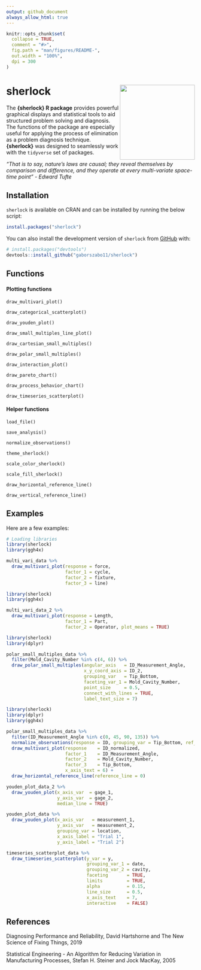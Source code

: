 ```yaml
---
output: github_document
always_allow_html: true
---
```


<!-- README.md is generated from README.Rmd. Please edit that file -->

```r
knitr::opts_chunk$set(
  collapse = TRUE,
  comment = "#>",
  fig.path = "man/figures/README-",
  out.width = "100%",
  dpi = 300
)
```



# sherlock <img src="man/figures/logo.png" align="right" height="200" style="float:right; height:200px;" />


The __{sherlock} R package__ provides powerful graphical displays and statistical tools to aid structured problem solving and diagnosis. The functions of the package are especially useful for applying the process of elimination as a problem diagnosis technique. __{sherlock}__ was designed to seamlessly work with the `tidyverse` set of packages.


_"That is to say, nature's laws are causal; they reveal themselves by comparison and difference, and they operate at every multi-variate space-time point" - Edward Tufte_





## Installation

`sherlock` is available on CRAN and can be installed by running the below script:
``` r
install.packages("sherlock")
```

You can also install the development version of `sherlock` from [GitHub](https://github.com/) with:

``` r
# install.packages("devtools")
devtools::install_github("gaborszabo11/sherlock")
```

## Functions


#### Plotting functions
`draw_multivari_plot()`

`draw_categorical_scatterplot()`

`draw_youden_plot()`

`draw_small_multiples_line_plot()`

`draw_cartesian_small_multiples()`

`draw_polar_small_multiples()`

`draw_interaction_plot()`

`draw_pareto_chart()`

`draw_process_behavior_chart()`

`draw_timeseries_scatterplot()`


#### Helper functions
`load_file()`

`save_analysis()`

`normalize_observations()`

`theme_sherlock()`

`scale_color_sherlock()`

`scale_fill_sherlock()`

`draw_horizontal_reference_line()`

`draw_vertical_reference_line()`




## Examples

Here are a few examples:
```r
# Loading libraries
library(sherlock)
library(ggh4x)
```



```r
multi_vari_data %>% 
  draw_multivari_plot(response = force, 
                      factor_1 = cycle, 
                      factor_2 = fixture, 
                      factor_3 = line)
```



```r
library(sherlock)
library(ggh4x)

multi_vari_data_2 %>% 
  draw_multivari_plot(response = Length, 
                      factor_1 = Part, 
                      factor_2 = Operator, plot_means = TRUE)
```


```r
library(sherlock)
library(dplyr)

polar_small_multiples_data %>% 
  filter(Mold_Cavity_Number %in% c(4, 6)) %>% 
  draw_polar_small_multiples(angular_axis   = ID_Measurement_Angle, 
                             x_y_coord_axis = ID_2, 
                             grouping_var   = Tip_Bottom, 
                             faceting_var_1 = Mold_Cavity_Number,
                             point_size     = 0.5, 
                             connect_with_lines = TRUE, 
                             label_text_size = 7)
```


```r
library(sherlock)
library(dplyr)
library(ggh4x)

polar_small_multiples_data %>% 
  filter(ID_Measurement_Angle %in% c(0, 45, 90, 135)) %>% 
  normalize_observations(response = ID, grouping_var = Tip_Bottom, ref_values = c(0.2075, 0.2225)) %>% 
  draw_multivari_plot(response    = ID_normalized, 
                      factor_1    = ID_Measurement_Angle, 
                      factor_2    = Mold_Cavity_Number, 
                      factor_3    = Tip_Bottom, 
                      x_axis_text = 6) +
  draw_horizontal_reference_line(reference_line = 0)


```



```r
youden_plot_data_2 %>% 
  draw_youden_plot(x_axis_var  = gage_1, 
                   y_axis_var  = gage_2, 
                   median_line = TRUE)
```


```r
youden_plot_data %>% 
  draw_youden_plot(x_axis_var   = measurement_1, 
                   y_axis_var   = measurement_2, 
                   grouping_var = location, 
                   x_axis_label = "Trial 1", 
                   y_axis_label = "Trial 2")
```



```r
timeseries_scatterplot_data %>%
  draw_timeseries_scatterplot(y_var = y, 
                              grouping_var_1 = date, 
                              grouping_var_2 = cavity, 
                              faceting       = TRUE, 
                              limits         = TRUE, 
                              alpha          = 0.15,
                              line_size      = 0.5, 
                              x_axis_text    = 7,
                              interactive    = FALSE)
```




## References
Diagnosing Performance and Reliability, David Hartshorne and The New Science of Fixing Things, 2019

Statistical Engineering - An Algorithm for Reducing Variation in Manufacturing Processes, Stefan H. Steiner and Jock MacKay, 2005

